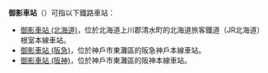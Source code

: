 {{noteTA
|T=zh-tw:御影車站;zh-hk:御影站;zh-cn:御影站
|1=zh-tw:御影車站;zh-hk:御影站;zh-cn:御影站
}}
'''御影車站'''（{{lang|ja|みかげえき}}）可指以下鐵路車站：
* [[御影車站_(北海道)|御影車站 (北海道)]]，位於北海道上川郡清水町的北海道旅客鐵道（JR北海道）根室本線車站。
* [[御影車站_(阪急)|御影車站 (阪急)]]，位於神戶市東灘區的阪急神戶本線車站。
* [[御影車站_(阪神)|御影車站 (阪神)]]，位於神戶市東灘區的阪神本線車站。
:
{{disambig|cat=四字車站名消歧義}}